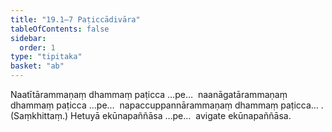 ```yaml
---
title: "19.1–7 Paṭiccādivāra"
tableOfContents: false
sidebar:
  order: 1
type: "tipitaka"
basket: "ab"
---
```



<DynamicBreadcrumb />

<Division number="33">

<Paragraph number="72">
Naatītārammaṇaṃ dhammaṃ paṭicca …pe…  naanāgatārammaṇaṃ dhammaṃ paṭicca …pe…  napaccuppannārammaṇaṃ dhammaṃ paṭicca… . (Saṃkhittaṃ.)
</Paragraph>

<Paragraph number="73">
Hetuyā ekūnapaññāsa …pe…  avigate ekūnapaññāsa.
</Paragraph>
</Division>
